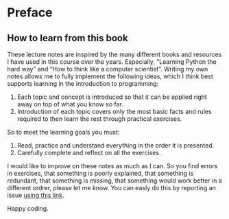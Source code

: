 # Preface {.unnumbered}

## How to learn from this book {.unnumbered}

These lecture notes are inspired by the many different books and resources I have used in this course over the years. Especially, "Learning Python the hard way" and "How to think like a computer scientist". Writing my own notes allows me to fully implement the following ideas, which I think best supports learning in the introduction to programming:

1. Each topic and concept is introduced so that it can be applied right away on top of what you know so far.
2. Introduction of each topic covers only the most basic facts and rules required to then learn the rest through practical exercises.

So to meet the learning goals you must:

1. Read, practice and understand everything in the order it is presented.
2. Carefully complete and reflect on all the exercises.

I would like to improve on these notes as much as I can. So you find errors in exercises, that something is poorly explained, that something is redundant, that something is missing, that something would work better in a different ordrer, please let me know. You can easly do this by reporting an issue [using this link](https://github.com/kaspermunch/bioinf-prog-course/issues).

Happy coding.
